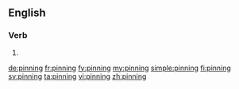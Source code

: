 ==English==

===Verb===
{{head|en}}

# {{present participle of|pin|lang=en}}

[[de:pinning]]
[[fr:pinning]]
[[fy:pinning]]
[[my:pinning]]
[[simple:pinning]]
[[fi:pinning]]
[[sv:pinning]]
[[ta:pinning]]
[[vi:pinning]]
[[zh:pinning]]